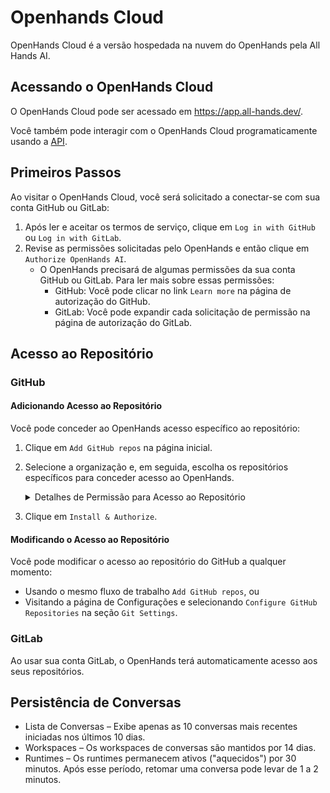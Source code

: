 # Openhands Cloud

OpenHands Cloud é a versão hospedada na nuvem do OpenHands pela All Hands AI.

## Acessando o OpenHands Cloud

O OpenHands Cloud pode ser acessado em https://app.all-hands.dev/.

Você também pode interagir com o OpenHands Cloud programaticamente usando a [API](./cloud-api).

## Primeiros Passos

Ao visitar o OpenHands Cloud, você será solicitado a conectar-se com sua conta GitHub ou GitLab:

1. Após ler e aceitar os termos de serviço, clique em `Log in with GitHub` ou `Log in with GitLab`.
2. Revise as permissões solicitadas pelo OpenHands e então clique em `Authorize OpenHands AI`.
   - O OpenHands precisará de algumas permissões da sua conta GitHub ou GitLab. Para ler mais sobre essas permissões:
     - GitHub: Você pode clicar no link `Learn more` na página de autorização do GitHub.
     - GitLab: Você pode expandir cada solicitação de permissão na página de autorização do GitLab.

## Acesso ao Repositório

### GitHub

#### Adicionando Acesso ao Repositório

Você pode conceder ao OpenHands acesso específico ao repositório:
1. Clique em `Add GitHub repos` na página inicial.
2. Selecione a organização e, em seguida, escolha os repositórios específicos para conceder acesso ao OpenHands.
   <details>
     <summary>Detalhes de Permissão para Acesso ao Repositório</summary>

     O Openhands solicita tokens de curta duração (expiração de 8 horas) com estas permissões:
     - Actions: Leitura e escrita
     - Administration: Somente leitura
     - Commit statuses: Leitura e escrita
     - Contents: Leitura e escrita
     - Issues: Leitura e escrita
     - Metadata: Somente leitura
     - Pull requests: Leitura e escrita
     - Webhooks: Leitura e escrita
     - Workflows: Leitura e escrita

     O acesso ao repositório para um usuário é concedido com base em:
     - Permissão concedida para o repositório.
     - Permissões do GitHub do usuário (proprietário/colaborador).
   </details>

3. Clique em `Install & Authorize`.

#### Modificando o Acesso ao Repositório

Você pode modificar o acesso ao repositório do GitHub a qualquer momento:
* Usando o mesmo fluxo de trabalho `Add GitHub repos`, ou
* Visitando a página de Configurações e selecionando `Configure GitHub Repositories` na seção `Git Settings`.

### GitLab

Ao usar sua conta GitLab, o OpenHands terá automaticamente acesso aos seus repositórios.

## Persistência de Conversas

- Lista de Conversas – Exibe apenas as 10 conversas mais recentes iniciadas nos últimos 10 dias.
- Workspaces – Os workspaces de conversas são mantidos por 14 dias.
- Runtimes – Os runtimes permanecem ativos ("aquecidos") por 30 minutos. Após esse período, retomar uma conversa pode levar de 1 a 2 minutos.
